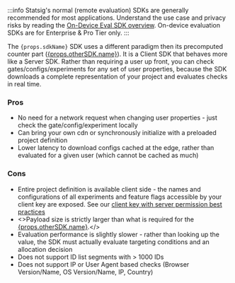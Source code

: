 :::info
Statsig's normal (remote evaluation) SDKs are generally recommended for most applications. Understand the use case and privacy risks by reading the [On-Device Eval SDK overview](client/onDevice). On-device evaluation SDKs are for Enterprise & Pro Tier only.
:::

<div>
The <code>{props.sdkName}</code> SDK uses a different paradigm then its precomputed counter part (<a href={props.otherSDK.link}>{props.otherSDK.name}</a>). 
It is a Client SDK that behaves more like a Server SDK. Rather than requiring a user up front, you can check gates/configs/experiments for any set of user properties, because the SDK downloads a complete representation of your project and evaluates checks in real time.
</div> 

### Pros
- No need for a network request when changing user properties - just check the gate/config/experiment locally
- Can bring your own cdn or synchronously initialize with a preloaded project definition
- Lower latency to download configs cached at the edge, rather than evaluated for a given user (which cannot be cached as much)

### Cons
- Entire project definition is available client side - the names and configurations of all experiments and feature flags accessible by your client key are exposed. See our [client key with server permission best practices](/sdk-keys/api-keys/#client-keys-with-server-permissions)
- <>Payload size is strictly larger than what is required for the <a href={props.otherSDK.link}>{props.otherSDK.name}</a>.</>
- Evaluation performance is slightly slower - rather than looking up the value, the SDK must actually evaluate targeting conditions and an allocation decision
- Does not support ID list segments with > 1000 IDs
- Does not support IP or User Agent based checks (Browser Version/Name, OS Version/Name, IP, Country)
